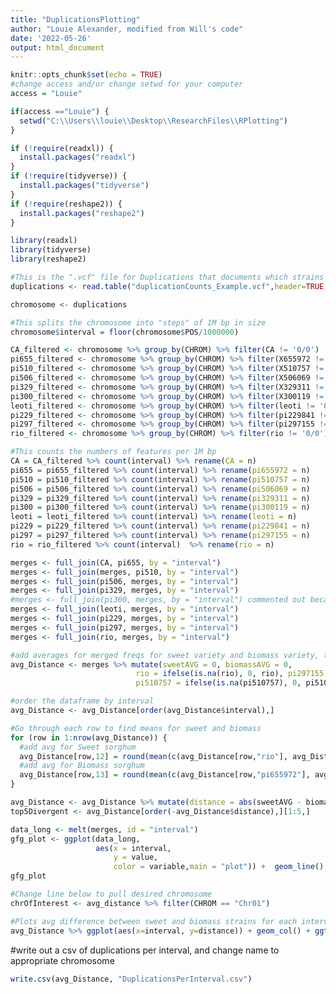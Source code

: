 ---
title: "DuplicationsPlotting"
author: "Louie Alexander, modified from Will's code"
date: '2022-05-26'
output: html_document
---

```{r setup, include=FALSE}
knitr::opts_chunk$set(echo = TRUE)
#change access and/or change setwd for your computer
access = "Louie"

if(access =="Louie") {
  setwd("C:\\Users\\louie\\Desktop\\ResearchFiles\\RPlotting")
}

```

```{r}

if (!require(readxl)) {
  install.packages("readxl")
}
if (!require(tidyverse)) {
  install.packages("tidyverse")
}
if (!require(reshape2)) {
  install.packages("reshape2")
}

library(readxl)
library(tidyverse)
library(reshape2)

```

```{r}
#This is the ".vcf" file for Duplications that documents which strains a given duplication occurs in
duplications <- read.table("duplicationCounts_Example.vcf",header=TRUE,sep = '\t')
```

```{r}
chromosome <- duplications 

#This splits the chromosome into "steps" of 1M bp in size
chromosome$interval = floor(chromosome$POS/1000000)
```

```{r}
CA_filtered <- chromosome %>% group_by(CHROM) %>% filter(CA != '0/0')
pi655_filtered <- chromosome %>% group_by(CHROM) %>% filter(X655972 != '0/0')
pi510_filtered <- chromosome %>% group_by(CHROM) %>% filter(X510757 != '0/0')
pi506_filtered <- chromosome %>% group_by(CHROM) %>% filter(X506069 != '0/0')
pi329_filtered <- chromosome %>% group_by(CHROM) %>% filter(X329311 != '0/0')    
pi300_filtered <- chromosome %>% group_by(CHROM) %>% filter(X300119 != '0/0')     
leoti_filtered <- chromosome %>% group_by(CHROM) %>% filter(leoti != '0/0')        
pi229_filtered <- chromosome %>% group_by(CHROM) %>% filter(pi229841 != '0/0')
pi297_filtered <- chromosome %>% group_by(CHROM) %>% filter(pi297155 != '0/0')    
rio_filtered <- chromosome %>% group_by(CHROM) %>% filter(rio != '0/0')   
```

```{r}
#This counts the numbers of features per 1M bp
CA = CA_filtered %>% count(interval) %>% rename(CA = n)
pi655 = pi655_filtered %>% count(interval) %>% rename(pi655972 = n)
pi510 = pi510_filtered %>% count(interval) %>% rename(pi510757 = n)
pi506 = pi506_filtered %>% count(interval) %>% rename(pi506069 = n)
pi329 = pi329_filtered %>% count(interval) %>% rename(pi329311 = n)
pi300 = pi300_filtered %>% count(interval) %>% rename(pi300119 = n)
leoti = leoti_filtered %>% count(interval) %>% rename(leoti = n)
pi229 = pi229_filtered %>% count(interval) %>% rename(pi229841 = n)
pi297 = pi297_filtered %>% count(interval) %>% rename(pi297155 = n)
rio = rio_filtered %>% count(interval)  %>% rename(rio = n)
```

```{r}
merges <- full_join(CA, pi655, by = "interval")
merges <- full_join(merges, pi510, by = "interval")
merges <- full_join(pi506, merges, by = "interval")
merges <- full_join(pi329, merges, by = "interval")
#merges <- full_join(pi300, merges, by = "interval") commented out because the grassl line (300119) is neither a sweet nor biomass variety
merges <- full_join(leoti, merges, by = "interval")
merges <- full_join(pi229, merges, by = "interval")
merges <- full_join(pi297, merges, by = "interval")
merges <- full_join(rio, merges, by = "interval")

```

```{r}
#add averages for merged freqs for sweet variety and biomass variety, then make sure that strains with 0 features at a given column have 0 instead of NA:
avg_Distance <- merges %>% mutate(sweetAVG = 0, biomassAVG = 0, 
                            rio = ifelse(is.na(rio), 0, rio), pi297155 = ifelse(is.na(pi297155), 0, pi297155), pi229841 = ifelse(is.na(pi229841), 0, pi229841), leoti = ifelse(is.na(leoti), 0, leoti), pi329311 = ifelse(is.na(pi329311), 0, pi329311), pi506069 = ifelse(is.na(pi506069), 0, pi506069), 
                            pi510757 = ifelse(is.na(pi510757), 0, pi510757), pi655972 = ifelse(is.na(pi655972), 0, pi655972), CA = ifelse(is.na(CA), 0, CA)) 

#order the dataframe by interval
avg_Distance <- avg_Distance[order(avg_Distance$interval),]

#Go through each row to find means for sweet and biomass
for (row in 1:nrow(avg_Distance)) {
  #add avg for Sweet sorghum
  avg_Distance[row,12] = round(mean(c(avg_Distance[row,"rio"], avg_Distance[row,"CA"], avg_Distance[row,"leoti"])), 2)
  #add avg for Biomass sorghum
  avg_Distance[row,13] = round(mean(c(avg_Distance[row,"pi655972"], avg_Distance[row,"pi510757"], avg_Distance[row,"pi506069"], avg_Distance[row,"pi329311"], avg_Distance[row,"pi229841"], avg_Distance[row,"pi297155"])), 2) 
} 

avg_Distance <- avg_Distance %>% mutate(distance = abs(sweetAVG - biomassAVG))
top5Divergent <- avg_Distance[order(-avg_Distance$distance),][1:5,]
```


```{r}
data_long <- melt(merges, id = "interval")
gfg_plot <- ggplot(data_long,            
                   aes(x = interval,
                       y = value,
                       color = variable,main = "plot")) +  geom_line() + ggtitle("Chromosome 01 Frequency of Duplications") + xlab("Interval (1M bp)") + ylab("Number of Features")
gfg_plot

```

```{r}
#Change line below to pull desired chromosome
chrOfInterest <- avg_distance %>% filter(CHROM == "Chr01")

#Plots avg difference between sweet and biomass strains for each interval of given chromosome
avg_Distance %>% ggplot(aes(x=interval, y=distance)) + geom_col() + ggtitle("Chromosome __ Average Difference in Number of Duplications") + xlab("Interval (1M bp)") + ylab("Average Difference (count)")

```

#write out a csv of duplications per interval, and change name to appropriate chromosome
```{r}
write.csv(avg_Distance, "DuplicationsPerInterval.csv")
```

